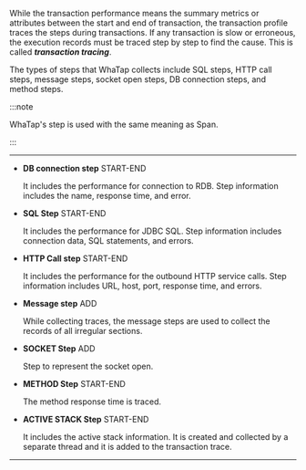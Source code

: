 While the transaction performance means the summary metrics or attributes between the start and end of transaction, the transaction profile traces the steps during transactions. If any transaction is slow or erroneous, the execution records must be traced step by step to find the cause. This is called **_transaction tracing_**.

The types of steps that WhaTap collects include SQL steps, HTTP call steps, message steps, socket open steps, DB connection steps, and method steps. 

:::note

WhaTap's step is used with the same meaning as Span.

:::

* * *

- **DB connection step** <span class='type'>START-END</span>

  It includes the performance for connection to RDB. Step information includes the name, response time, and error.

- **SQL Step** <span class='type'>START-END</span>

  It includes the performance for JDBC SQL. Step information includes connection data, SQL statements, and errors.

- **HTTP Call step** <span class='type'>START-END</span>

  It includes the performance for the outbound HTTP service calls. Step information includes URL, host, port, response time, and errors.

- **Message step** <span class='type'>ADD</span>

  While collecting traces, the message steps are used to collect the records of all irregular sections.  

- **SOCKET Step** <span class='type'>ADD</span>

  Step to represent the socket open.

- **METHOD Step** <span class='type'>START-END</span>

  The method response time is traced.

- **ACTIVE STACK Step** <span class='type'>START-END</span>

  It includes the active stack information. It is created and collected by a separate thread and it is added to the transaction trace.

* * *

